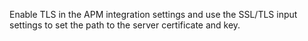 
Enable TLS in the APM integration settings and use the <DocLink id="enObservabilityApmAgentServerSsl">SSL/TLS input settings</DocLink> to set the path to the server certificate and key.
